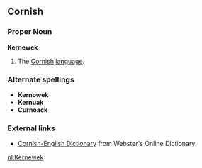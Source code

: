 ==Cornish==
===Proper Noun===
'''Kernewek'''
# The [[Cornish]] [[language]].
===Alternate spellings===
* '''Kernowek'''
* '''Kernuak'''
* '''Curnoack'''
===External links===
* [http://www.websters-online-dictionary.org/definition/Cornish-english/ Cornish-English Dictionary] from Webster's Online Dictionary

[[nl:Kernewek]]